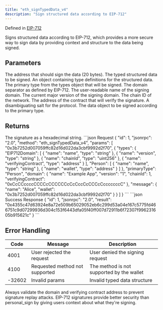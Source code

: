 ```yaml
---
title: "eth_signTypedData_v4"
description: "Sign structured data according to EIP-712"
---
```


Defined in [EIP-712](https://eips.ethereum.org/EIPS/eip-712)

<Info>
Signs structured data according to EIP-712, which provides a more secure way to sign data by providing context and structure to the data being signed.
</Info>

## Parameters

<ParamField body="address" type="string" required>
The address that should sign the data (20 bytes).
</ParamField>

<ParamField body="typedData" type="object" required>
The typed structured data to be signed.

<Expandable title="Typed data object properties">
<ParamField body="types" type="object" required>
An object containing type definitions for the structured data.
</ParamField>

<ParamField body="primaryType" type="string" required>
The primary type from the types object that will be signed.
</ParamField>

<ParamField body="domain" type="object" required>
The domain separator as defined by EIP-712.

<Expandable title="Domain properties">
<ParamField body="name" type="string">
The user-readable name of the signing domain.
</ParamField>

<ParamField body="version" type="string">
The current major version of the signing domain.
</ParamField>

<ParamField body="chainId" type="number">
The chain ID of the network.
</ParamField>

<ParamField body="verifyingContract" type="string">
The address of the contract that will verify the signature.
</ParamField>

<ParamField body="salt" type="string">
A disambiguating salt for the protocol.
</ParamField>
</Expandable>
</ParamField>

<ParamField body="message" type="object" required>
The data object to be signed according to the primary type.
</ParamField>
</Expandable>
</ParamField>

## Returns

<ResponseField name="result" type="string">
The signature as a hexadecimal string.
</ResponseField>

<RequestExample>
```json Request
{
  "id": 1,
  "jsonrpc": "2.0",
  "method": "eth_signTypedData_v4",
  "params": [
    "0x3b7252d007059ffc82d16d022da3cbf9992d2f70",
    {
      "types": {
        "EIP712Domain": [
          { "name": "name", "type": "string" },
          { "name": "version", "type": "string" },
          { "name": "chainId", "type": "uint256" },
          { "name": "verifyingContract", "type": "address" }
        ],
        "Person": [
          { "name": "name", "type": "string" },
          { "name": "wallet", "type": "address" }
        ]
      },
      "primaryType": "Person",
      "domain": {
        "name": "Example App",
        "version": "1",
        "chainId": 1,
        "verifyingContract": "0xCcCCccccCCCCcCCCCCCcCcCccCcCCCcCcccccccC"
      },
      "message": {
        "name": "Alice",
        "wallet": "0x3b7252d007059ffc82d16d022da3cbf9992d2f70"
      }
    }
  ]
}
```
</RequestExample>

<ResponseExample>
```json Success Response
{
  "id": 1,
  "jsonrpc": "2.0",
  "result": "0x4355c47d63924e8a72e509b65029052eb6c299d53a04e167c5775fd466751c9d07299936d304c153f6443dfa05f40ff007d72911b6f72307f996231605b915621c"
}
```
</ResponseExample>

## Error Handling

| Code | Message                        | Description |
| ---- | ------------------------------ | ----------- |
| 4001 | User rejected the request      | User denied the signing request |
| 4100 | Requested method not supported | The method is not supported by the wallet |
| -32602 | Invalid params                 | Invalid typed data structure |

<Warning>
Always validate the domain and verifying contract address to prevent signature replay attacks.
</Warning>

<Info>
EIP-712 signatures provide better security than personal_sign by giving users context about what they're signing.
</Info>


<PolicyBanner />